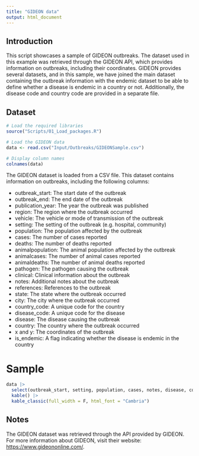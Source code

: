 ```yaml
---
title: "GIDEON data"
output: html_document
---
```


## Introduction

This script showcases a sample of GIDEON outbreaks. The dataset used in this example was retrieved through the GIDEON API, which provides information on outbreaks, including their coordinates. GIDEON provides several datasets, and in this sample, we have joined the main dataset containing the outbreak information with the endemic dataset to be able to define whether a disease is endemic in a country or not. Additionally, the disease code and country code are provided in a separate file.

## Dataset

```r
# Load the required libraries
source("Scripts/01_Load_packages.R")

# Load the GIDEON data
data <- read.csv("Input/Outbreaks/GIDEONSample.csv")

# Display column names
colnames(data)

```

The GIDEON dataset is loaded from a CSV file. This dataset contains information on outbreaks, including the following columns:

-   outbreak_start: The start date of the outbreak
-   outbreak_end: The end date of the outbreak
-   publication_year: The year the outbreak was published
-   region: The region where the outbreak occurred
-   vehicle: The vehicle or mode of transmission of the outbreak
-   setting: The setting of the outbreak (e.g. hospital, community)
-   population: The population affected by the outbreak
-   cases: The number of cases reported
-   deaths: The number of deaths reported
-   animalpopulation: The animal population affected by the outbreak
-   animalcases: The number of animal cases reported
-   animaldeaths: The number of animal deaths reported
-   pathogen: The pathogen causing the outbreak
-   clinical: Clinical information about the outbreak
-   notes: Additional notes about the outbreak
-   references: References to the outbreak
-   state: The state where the outbreak occurred
-   city: The city where the outbreak occurred
-   country_code: A unique code for the country
-   disease_code: A unique code for the disease
-   disease: The disease causing the outbreak
-   country: The country where the outbreak occurred
-   x and y: The coordinates of the outbreak
-   is_endemic: A flag indicating whether the disease is endemic in the country

# Sample

```r
data |> 
  select(outbreak_start, setting, population, cases, notes, disease, country, country_code, is_endemic) |> 
  kable() |> 
  kable_classic(full_width = F, html_font = "Cambria")

```

## Notes

The GIDEON dataset was retrieved through the API provided by GIDEON. For more information about GIDEON, visit their website: <https://www.gideononline.com/>.
